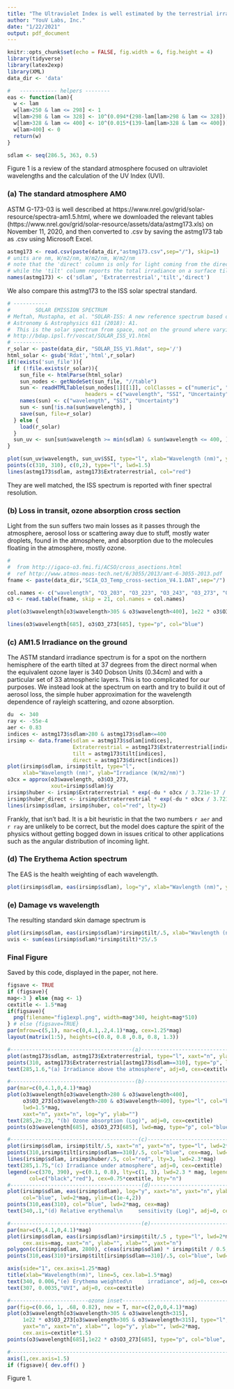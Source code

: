 ```yaml
---
title: "The Ultraviolet Index is well estimated by the terrestrial irradiance at 310nm\nFigure 1"
author: "YouV Labs, Inc."
date: "1/22/2021"
output: pdf_document
---
```

```r
knitr::opts_chunk$set(echo = FALSE, fig.width = 6, fig.height = 4)
library(tidyverse)
library(latex2exp)
library(XML)
data_dir <- 'data'

#   ------------ helpers --------
eas <- function(lam){
  w <- lam
  w[lam>250 & lam <= 298] <- 1
  w[lam>298 & lam <= 328] <- 10^(0.094*(298-lam[lam>298 & lam <= 328]))
  w[lam>328 & lam <= 400] <- 10^(0.015*(139-lam[lam>328 & lam <= 400]))
  w[lam>400] <- 0
  return(w)
}

sdlam <- seq(286.5, 363, 0.5)
```

Figure 1 is a review of the standard atmosphere focused on ultraviolet wavelengths and the calculation of the UV Index (UVI).

### (a) The standard atmosphere AM0
ASTM G-173-03  is well described at https://www.nrel.gov/grid/solar-resource/spectra-am1.5.html, where we downloaded the relevant tables (https://www.nrel.gov/grid/solar-resource/assets/data/astmg173.xls) on November 11, 2020, and then converted to .csv by saving the astmg173 tab as .csv using Microsoft Excel.

```r
astmg173 <- read.csv(paste(data_dir,"astmg173.csv",sep="/"), skip=1)
# units are nm, W/m2/nm, W/m2/nm, W/m2/nm
# note that the 'direct' column is only for light coming from the direction of the sun
# while the 'tilt' columm reports the total irradiance on a surface tilted away from the sun
names(astmg173) <- c('sdlam', 'Extraterrestrial','tilt','direct')
```

We also compare this astmg173 to the ISS solar spectral standard.


```r
# -----------
#        SOLAR EMISSION SPECTRUM
# Meftah, Mustapha, et al. "SOLAR-ISS: A new reference spectrum based on SOLAR/SOLSPEC observations." 
# Astronomy & Astrophysics 611 (2018): A1.
#  This is the solar spectrum from space, not on the ground where varying conditions make for varying spectra
# http://bdap.ipsl.fr/voscat/SOLAR_ISS_V1.html
# -----------
r_solar <- paste(data_dir, "SOLAR_ISS_V1.Rdat", sep='/')
html_solar <- gsub('Rdat','html',r_solar)
if(!exists('sun_file')){
  if (!file.exists(r_solar)){
    sun_file <- htmlParse(html_solar)
    sun_nodes <- getNodeSet(sun_file, "//table")
    sun <- readHTMLTable(sun_nodes[1][[1]], colClasses = c("numeric", "numeric", "numeric"),
                         headers = c("wavelength", "SSI", "Uncertainty"), stringsAsFactors = FALSE)
    names(sun) <- c("wavelength", "SSI", "Uncertainty")
    sun <- sun[!is.na(sun$wavelength), ]
    save(sun, file=r_solar)
  } else {
    load(r_solar)
  }
  sun_uv <- sun[sun$wavelength >= min(sdlam) & sun$wavelength <= 400, ]
}

plot(sun_uv$wavelength, sun_uv$SSI, type="l", xlab="Wavelength (nm)", ylab="Irradiance (W/m2/nm)", main="ISS Solar Irradiance Above Atmosphere \n ASTM G-173 Extraterrestrial Irradiance")
points(c(310, 310), c(0,2), type="l", lwd=1.5)
lines(astmg173$sdlam, astmg173$Extraterrestrial, col="red")
```

They are well matched, the ISS spectrum is reported with finer spectral resolution.

### (b) Loss in transit, ozone absorption cross section

Light from the sun suffers two main losses as it passes through the atmosphere,
aerosol loss or scattering away due to stuff, mostly water droplets, found in the atmosphere,
and absorption due to the molecules floating in the atmosphere, mostly ozone.


```r
#
#  from http://igaco-o3.fmi.fi/ACSO/cross_asections.html
#  ref http://www.atmos-meas-tech.net/6/3055/2013/amt-6-3055-2013.pdf
fname <- paste(data_dir,'SCIA_O3_Temp_cross-section_V4.1.DAT',sep="/")

col.names <- c("wavelength", "O3_203", "O3_223", "O3_243", "O3_273", "O3_293")
o3 <- read.table(fname, skip = 21, col.names = col.names)

plot(o3$wavelength[o3$wavelength>305 & o3$wavelength<400], 1e22 * o3$O3_273[o3$wavelength>305 & o3$wavelength<400], type="l", col="blue", xlab="Wavelength", ylab="Cross Section * 10^22 (cm2/molecule)", log="y")

lines(o3$wavelength[685], o3$O3_273[685], type="p", col="blue")
```

### (c) AM1.5 Irradiance on the ground

The ASTM standard irradiance spectrum is for a spot on the northern hemisphere of the earth tilted at 37 degrees from the direct normal when the equivalent ozone layer is 340 Dobson Units (0.34cm) and with a particular set of 33 atmospheric layers.
This is too complicated for our purposes.
We instead look at the spectrum on earth and try to build it out of aerosol loss,
the simple huber approximation for the wavelength dependence of rayleigh scattering,
and ozone absorption.

```r
du  <- 340
ray <- -55e-4
aer <- 0.83
indices <- astmg173$sdlam>280 & astmg173$sdlam<=400
irsimp <- data.frame(sdlam = astmg173$sdlam[indices],
                     Extraterrestrial = astmg173$Extraterrestrial[indices],
                     tilt = astmg173$tilt[indices],
                     direct = astmg173$direct[indices])
plot(irsimp$sdlam, irsimp$tilt, type="l", 
     xlab="Wavelength (nm)", ylab="Irradiance (W/m2/nm)")
o3cx = approx(o3$wavelength, o3$O3_273, 
              xout=irsimp$sdlam)$y
irsimp$huber <- irsimp$Extraterrestrial * exp(-du * o3cx / 3.721e-17 / sin(37*pi/180) ) * exp(-aer) * exp(-ray*(irsimp$sdlam-320))
irsimp$huber_direct <- irsimp$Extraterrestrial * exp(-du * o3cx / 3.721e-17) * exp(-aer/sin(37*pi/180)) * exp(-ray*(irsimp$sdlam-320))
lines(irsimp$sdlam, irsimp$huber, col="red", lty=2)
```

Frankly, that isn't bad.
It is a bit heuristic in that the two numbers `r aer` and `r ray` are unlikely
to be correct, but the model does capture the spirit of the physics without
getting bogged down in issues critical to other applications such as 
the angular distribution of incoming light.


### (d) The Erythema Action spectrum

The EAS is the health weighting of each wavelength.

```r
plot(irsimp$sdlam, eas(irsimp$sdlam), log="y", xlab="Wavlength (nm)", ylab="Relative skin sensitivity", type="l", lwd=2)
```

### (e) Damage vs wavelength 

The resulting standard skin damage spectrum is

```r
plot(irsimp$sdlam, eas(irsimp$sdlam)*irsimp$tilt/.5, xlab="Wavlength (nm)", ylab="Erythemal Irradiance W/m2/nm", type="l", lwd=2)
uvis <- sum(eas(irsimp$sdlam)*irsimp$tilt)*25/.5
```

### Final Figure


Saved by this code, displayed in the paper, not here.

```r
figsave <- TRUE
if (figsave){
mag<-3 } else {mag <- 1}
cextitle <- 1.5*mag
if(figsave){
  png(filename="fig1expl.png", width=mag*340, height=mag*510)
} # else {figsave=TRUE}
par(mfrow=c(5,1), mar=c(0,4.1,.2,4.1)*mag, cex=1.25*mag)
layout(matrix(1:5), heights=c(0.8, 0.8 ,0.8, 0.8, 1.3))

#---------------------------------------(a)-------------------------------------------
plot(astmg173$sdlam, astmg173$Extraterrestrial, type="l", xaxt="n", ylab="", yaxt="n", lwd=1.5*mag, xlim=c(280,400))
points(310, astmg173$Extraterrestrial[astmg173$sdlam==310], type="p", lwd=2*mag, col="blue", cex=mag)
text(285,1.6,"(a) Irradiance above the atmosphere", adj=0, cex=cextitle)

#----------------------------------------(b)------------------------------------------
par(mar=c(0,4.1,0,4.1)*mag)
plot(o3$wavelength[o3$wavelength>280 & o3$wavelength<400], 
     o3$O3_273[o3$wavelength>280 & o3$wavelength<400], type="l", col="blue",
     lwd=1.5*mag,
     xaxt="n", yaxt="n", log="y", ylab="")
text(285,2e-23, "(b) Ozone absorption (Log)", adj=0, cex=cextitle)
points(o3$wavelength[685], o3$O3_273[685], lwd=mag, type="p", col="blue", cex=mag)

#-----------------------------------------(c)-----------------------------------------
plot(irsimp$sdlam, irsimp$tilt/.5, xaxt="n", yaxt="n", type="l", lwd=2*mag, ylab="")
points(310,irsimp$tilt[irsimp$sdlam==310]/.5, col="blue", cex=mag, lwd=2*mag)
lines(irsimp$sdlam, irsimp$huber/.5, col="red", lty=3, lwd=2.3*mag)
text(285,1.75,"(c) Irradiance under atmosphere", adj=0, cex=cextitle)
legend(x=c(370, 390), y=c(0.1, 0.8), lty=c(1, 3), lwd=2.3 * mag, legend=c("AM1.5", "Model"),
       col=c("black","red"), cex=0.75*cextitle, bty="n")
#------------------------------------------(d)----------------------------------------
plot(irsimp$sdlam, eas(irsimp$sdlam), log="y", xaxt="n", yaxt="n", ylab="", type="l", 
     col="blue", lwd=2*mag, ylim=c(1e-4,2))
points(310,eas(310), col="blue", lwd=2*mag, cex=mag)
text(340,.1,"(d) Relative erythemal\n     sensitivity (Log)", adj=0, cex=cextitle)

#------------------------------------------(e)----------------------------------------
par(mar=c(5,4.1,0,4.1)*mag)
plot(irsimp$sdlam, eas(irsimp$sdlam)*irsimp$tilt/.5 , type="l", lwd=2*mag, col="red",
     cex.axis=mag, xaxt="n", ylab="", xlab="", yaxt="n")
polygon(c(irsimp$sdlam, 2800), c(eas(irsimp$sdlam) * irsimp$tilt / 0.5, 0), col="pink", border=NA)
points(310,eas(310)*irsimp$tilt[irsimp$sdlam==310]/.5, col="blue", lwd=mag, cex=mag)

axis(side="1", cex.axis=1.25*mag)
title(xlab="Wavelength(nm)", line=5, cex.lab=1.5*mag)
text(340, 0.006,"(e) Erythema weighted\n     irradiance", adj=0, cex=cextitle)
text(307, 0.0035,"UVI", adj=0, cex=cextitle)

#-------------------------ozone inset----------------------------------------------
par(fig=c(0.66, 1, .68, 0.82), new = T, mar=c(2,0,0,4.1)*mag)
plot(o3$wavelength[o3$wavelength>305 & o3$wavelength<315], 
     1e22 * o3$O3_273[o3$wavelength>305 & o3$wavelength<315], type="l", col="blue",
     yaxt="n", xaxt="n", xlab="", log="y", ylab="", lwd=2*mag, 
     cex.axis=cextitle*1.5)
points(o3$wavelength[685],1e22 * o3$O3_273[685], type="p", col="blue", lwd=mag, cex=mag, cex.axis=mag)

#----------------------------------------------------------------------------------
axis(1,cex.axis=1.5)
if (figsave){ dev.off() }
```

Figure 1.